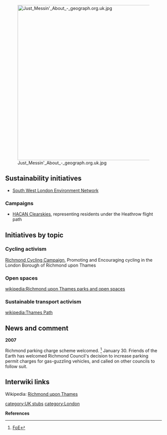 [[File:Just Messin' About - geograph.org.uk.jpg|right|500px]]
== Sustainability initiatives ==
*[http://www.swlen.org.uk/ South West London Environment Network]

=== Campaigns ===
*[http://www.hacan.org.uk/ HACAN Clearskies], representing residents under the Heathrow flight path

== Initiatives by topic ==

=== Cycling activism ===

[http://www.richmondlcc.co.uk/ Richmond Cycling Campaign], Promoting and Encouraging cycling in the London Borough of Richmond upon Thames

=== Open spaces ===

[[wikipedia:Richmond upon Thames parks and open spaces]]

=== Sustainable transport activism ===

[[wikipedia:Thames Path]]

== News and comment ==

'''2007'''

Richmond parking charge scheme welcomed. <ref>[http://www.foe.co.uk/resource/press_releases/richmond_parking_charge_sc_30012007.html FoE]</ref> January 30. Friends of the Earth has welcomed Richmond Council's decision to increase parking permit charges for gas-guzzling vehicles, and called on other councils to follow suit.

== Interwiki links ==
Wikipedia: [[wikipedia:London Borough of Richmond upon Thames|Richmond upon Thames]]


{{scaendmenu}}{{stub}}
[[category:UK stubs]]
[[category:London]]

'''References'''
{{Attrib sca ref|London Borough of Richmond upon Thames}}
<references/>